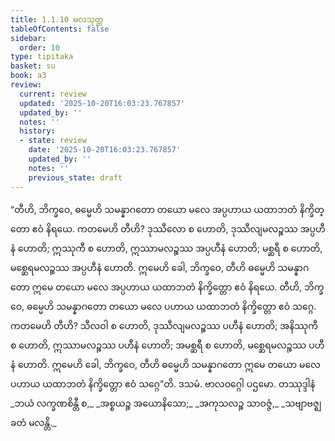 ```yaml
---
title: 1.1.10 မလသုတ္တ
tableOfContents: false
sidebar:
  order: 10
type: tipitaka
basket: su
book: a3
review:
  current: review
  updated: '2025-10-20T16:03:23.767857'
  updated_by: ''
  notes: ''
  history:
  - state: review
    date: '2025-10-20T16:03:23.767857'
    updated_by: ''
    notes: ''
    previous_state: draft
---
```



<DynamicBreadcrumb />


<ReviewStatus review={frontmatter.review} showDetails={true} />

<HypothesisAnnotation frontmatter={frontmatter} />

<Division number="10" book="a3" e="ch" v="15" p="103">

<Paragraph number="31" book="a3">
“တီဟိ, ဘိက္ခဝေ, ဓမ္မေဟိ သမန္နာဂတော တယော မလေ အပ္ပဟာယ ယထာဘတံ နိက္ခိတ္တော ဧဝံ နိရယေ. ကတမေဟိ တီဟိ? ဒုဿီလော စ ဟောတိ, ဒုဿီလျမလဉ္စဿ အပ္ပဟီနံ ဟောတိ; ဣဿုကီ စ ဟောတိ, ဣဿာမလဉ္စဿ အပ္ပဟီနံ ဟောတိ; မစ္ဆရီ စ ဟောတိ, မစ္ဆေရမလဉ္စဿ အပ္ပဟီနံ ဟောတိ. ဣမေဟိ ခေါ, ဘိက္ခဝေ, တီဟိ ဓမ္မေဟိ သမန္နာဂတော ဣမေ တယော မလေ အပ္ပဟာယ ယထာဘတံ နိက္ခိတ္တော ဧဝံ နိရယေ.
</Paragraph>

<Paragraph number="32" book="a3">
တီဟိ, ဘိက္ခဝေ, ဓမ္မေဟိ သမန္နာဂတော တယော မလေ ပဟာယ ယထာဘတံ နိက္ခိတ္တော ဧဝံ သဂ္ဂေ. ကတမေဟိ တီဟိ? သီလဝါ စ ဟောတိ, ဒုဿီလျမလဉ္စဿ ပဟီနံ ဟောတိ; အနိဿုကီ စ ဟောတိ, ဣဿာမလဉ္စဿ ပဟီနံ ဟောတိ; အမစ္ဆရီ စ ဟောတိ, မစ္ဆေရမလဉ္စဿ ပဟီနံ ဟောတိ. ဣမေဟိ ခေါ, ဘိက္ခဝေ, တီဟိ ဓမ္မေဟိ သမန္နာဂတော ဣမေ တယော မလေ ပဟာယ ယထာဘတံ နိက္ခိတ္တော ဧဝံ သဂ္ဂေ”တိ.

</Paragraph>
</Division>

<Paragraph number="33" type="center" book="a3">
ဒသမံ.



</Paragraph>

<Paragraph number="34" type="center" book="a3">
ဗာလဝဂ္ဂေါ ပဌမော.



</Paragraph>

<Paragraph number="35" type="center" book="a3">
တဿုဒ္ဒါနံ


</Paragraph>

<Paragraph number="36" type="verses" book="a3">
_ဘယံ လက္ခဏစိန္တီ စ,_  
_အစ္စယဉ္စ အယောနိသော;_  
_အကုသလဉ္စ သာဝဇ္ဇံ,_  
_သဗျာဗဇ္ဈခတံ မလန္တိ._
</Paragraph>